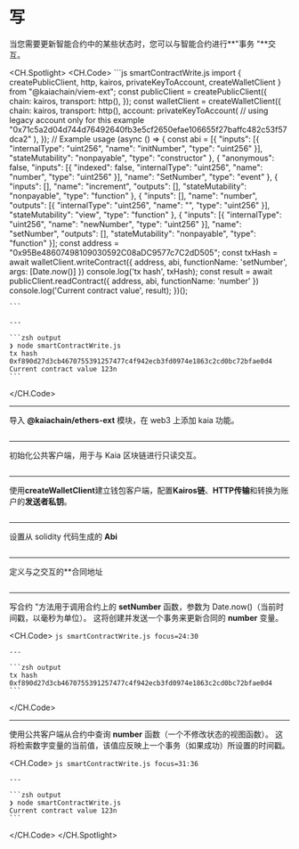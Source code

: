 # 写


<Editor module="/src/pages/viem-ext/smartcontract/smartContractWrite.tsx" route={RoutePath.ViemExt_SmartContract_Write} />

当您需要更新智能合约中的某些状态时，您可以与智能合约进行\*\*"事务 "\*\*交互。

<CH.Spotlight>
  <CH.Code>
    ```js smartContractWrite.js
    import {
        createPublicClient,
        http,
        kairos,
        privateKeyToAccount,
        createWalletClient
    } from "@kaiachain/viem-ext";
    const publicClient = createPublicClient({
        chain: kairos,
        transport: http(),
    });
    const walletClient = createWalletClient({
        chain: kairos,
        transport: http(),
        account: privateKeyToAccount(
            // using legacy account only for this example
            "0x71c5a2d04d744d76492640fb3e5cf2650efae106655f27baffc482c53f57dca2"
        ),
    });
    // Example usage
    (async () => {
        const abi = [{ "inputs": [{ "internalType": "uint256", "name": "initNumber", "type": "uint256" }], "stateMutability": "nonpayable", "type": "constructor" }, { "anonymous": false, "inputs": [{ "indexed": false, "internalType": "uint256", "name": "number", "type": "uint256" }], "name": "SetNumber", "type": "event" }, { "inputs": [], "name": "increment", "outputs": [], "stateMutability": "nonpayable", "type": "function" }, { "inputs": [], "name": "number", "outputs": [{ "internalType": "uint256", "name": "", "type": "uint256" }], "stateMutability": "view", "type": "function" }, { "inputs": [{ "internalType": "uint256", "name": "newNumber", "type": "uint256" }], "name": "setNumber", "outputs": [], "stateMutability": "nonpayable", "type": "function" }];
        const address = "0x95Be48607498109030592C08aDC9577c7C2dD505";
        const txHash = await walletClient.writeContract({
            address,
            abi,
            functionName: 'setNumber',
            args: [Date.now()]
        })
        console.log('tx hash', txHash);
        const result = await publicClient.readContract({
            address,
            abi,
            functionName: 'number'
        })
        console.log('Current contract value', result);
    })();

    ```

    ---

    ```zsh output
    ❯ node smartContractWrite.js
    tx hash 0xf890d27d3cb4670755391257477c4f942ecb3fd0974e1863c2cd0bc72bfae0d4
    Current contract value 123n
    ```
  </CH.Code>

  ---

  导入 **@kaiachain/ethers-ext** 模块，在 web3 上添加 kaia 功能。

  ```js smartContractWrite.js focus=1:7
  ```

  ---

  初始化公共客户端，用于与 Kaia 区块链进行只读交互。

  ```js smartContractWrite.js focus=8:11
  ```

  ---

  使用**createWalletClient**建立钱包客户端，配置**Kairos链**、**HTTP传输**和转换为账户的**发送者私钥**。

  ```js smartContractWrite.js focus=12:19
  ```

  ---

  设置从 solidity 代码生成的 **Abi**

  ```js smartContractWrite.js focus=22
  ```

  ---

  定义与之交互的\*\*合同地址

  ```js smartContractWrite.js focus=23
  ```

  ---

  写合约 "方法用于调用合约上的 **setNumber** 函数，参数为 Date.now()（当前时间戳，以毫秒为单位）。 这将创建并发送一个事务来更新合同的 **number** 变量。

  <CH.Code>
    ```js smartContractWrite.js focus=24:30
    ```

    ---

    ```zsh output
    tx hash 0xf890d27d3cb4670755391257477c4f942ecb3fd0974e1863c2cd0bc72bfae0d4
    ```
  </CH.Code>

  ---

  使用公共客户端从合约中查询 **number** 函数（一个不修改状态的视图函数）。 这将检索数字变量的当前值，该值应反映上一个事务（如果成功）所设置的时间戳。

  <CH.Code>
    ```js smartContractWrite.js focus=31:36
    ```

    ---

    ```zsh output
    ❯ node smartContractWrite.js
    Current contract value 123n
    ```
  </CH.Code>
</CH.Spotlight>
